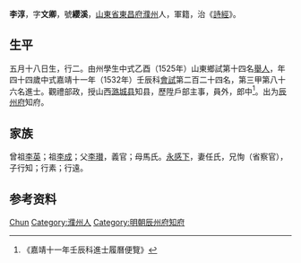 {{Otheruses|other=名为李淳的其他人物|李淳}}
{{Otheruses|other=名为李文卿的其他人物|李文卿}}
{{明清人物信息框
| 姓名 = 李淳
| 原名 =
| 圖片名稱= 
| 圖片大小 =
| 圖片說明 = 
| 最高職務 =
| 國家 = 大明 
| 爵位 =
| 籍貫 = [[山東省|山東省]][[東昌府|東昌府]][[濮州|濮州]]
| 族裔 = 
| 旗籍 = 
| 字號 = 
| 諡號 =
| 出生日期 = 五月十八日
| 出生地點 =
| 逝世日期 = 
| 逝世地點 =
| 墓葬 =
| 配偶 = 任氏
| 親屬 = 曾祖[[李英|李英]]，祖[[李成|李成]]，父[[李瓉|李瓉]]，母馬氏
| 出身 =
* 嘉靖四年乙酉科舉人
* 嘉靖十一年壬辰科進士
| 經歷 =
| 著作 =  
*
*
*
}}
'''李淳'''{{BD|1489年||1548年||}}，字'''文卿'''，號'''纓溪'''，[[山東省|山東省]][[東昌府|東昌府]][[濮州|濮州]]人，軍籍，治《[[詩經|詩經]]》。

== 生平 ==
五月十八日生，行二。由州學生中式乙酉（1525年）山東鄉試第十四名[[舉人|舉人]]，年四十四歲中式嘉靖十一年（1532年）壬辰科[[會試|會試]]第二百二十四名，第三甲第八十六名進士。觀禮部政，授山西[[潞城县|潞城县]]知县，歷陞戶部主事，員外，郎中<ref>《嘉靖十一年壬辰科進士履曆便覽》</ref>。出为[[辰州府|辰州府]]知府。

== 家族 ==
曾祖[[李英|李英]]；祖[[李成|李成]]；父[[李瓉|李瓉]]，義官；母馬氏。[[永感下|永感下]]，妻任氏，兄恂（省察官），子行知；行素；行遠。

== 参考资料 ==
{{reflist}}

{{start box}}
{{s-off}}
{{s-before|[[許㒜|許㒜]]}}
{{s-title|明朝辰州府知府|1547年－1549年}}
{{s-after|[[徐楚|徐楚]]}}
{{end box}}

{{嘉靖十一年壬辰科殿试金榜}}

{{Authority control}}

{{DEFAULTSORT:Li李}}
[[Category:李姓|Chun]]
[[Category:濮州人|Category:濮州人]]
[[Category:明朝辰州府知府|Category:明朝辰州府知府]]


{{明朝人物小作品}}